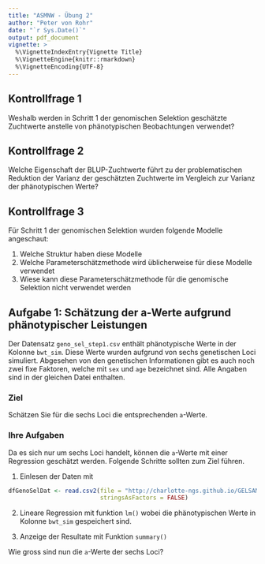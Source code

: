 ```yaml
---
title: "ASMNW - Übung 2"
author: "Peter von Rohr"
date: "`r Sys.Date()`"
output: pdf_document
vignette: >
  %\VignetteIndexEntry{Vignette Title}
  %\VignetteEngine{knitr::rmarkdown}
  %\VignetteEncoding{UTF-8}
---
```


## Kontrollfrage 1
Weshalb werden in Schritt 1 der genomischen Selektion geschätzte Zuchtwerte anstelle von phänotypischen Beobachtungen verwendet?


## Kontrollfrage 2
Welche Eigenschaft der BLUP-Zuchtwerte führt zu der problematischen Reduktion der Varianz der geschätzten Zuchtwerte im Vergleich zur Varianz der phänotypischen Werte?


## Kontrollfrage 3
Für Schritt 1 der genomischen Selektion wurden folgende Modelle angeschaut:

\begin{tabular}{ll}
wahre Zuchtwerte  &  $\mathbf{g} = \mathbf{1}\mu + \mathbf{M}\mathbf{a} + \mathbf{\epsilon}$ \\
phänotypische Beobachtungen  &   $\mathbf{y} = (\mathbf{1}\mu + \mathbf{X}\mathbf{b}) + \mathbf{M}\mathbf{a} + (\mathbf{\epsilon}+ \mathbf{e})$ \\
geschätzte Zuchtwerte  &  $\hat{\mathbf{g}} = \mathbf{1}\mu + \mathbf{M}\mathbf{a} + (\mathbf{\epsilon} + (\hat{\mathbf{g}} - \mathbf{g}) )$
\end{tabular}

1. Welche Struktur haben diese Modelle
2. Welche Parameterschätzmethode wird üblicherweise für diese Modelle verwendet
3. Wiese kann diese Parameterschätzmethode für die genomische Selektion nicht verwendet werden


## Aufgabe 1: Schätzung der a-Werte aufgrund phänotypischer Leistungen
Der Datensatz `geno_sel_step1.csv` enthält phänotypische Werte in der Kolonne `bwt_sim`. Diese Werte wurden aufgrund von sechs genetischen Loci simuliert. Abgesehen von den genetischen Informationen gibt es auch noch zwei fixe Faktoren, welche mit `sex` und `age` bezeichnet sind. Alle Angaben sind in der gleichen Datei enthalten.

### Ziel
Schätzen Sie für die sechs Loci die entsprechenden `a`-Werte.

### Ihre Aufgaben
Da es sich nur um sechs Loci handelt, können die `a`-Werte mit einer Regression geschätzt werden. Folgende Schritte sollten zum Ziel führen.

1. Einlesen der Daten mit 

```r
dfGenoSelDat <- read.csv2(file = "http://charlotte-ngs.github.io/GELSAM/w10/geno_sel_step1.csv", 
                          stringsAsFactors = FALSE)
```

2. Lineare Regression mit funktion `lm()` wobei die phänotypischen Werte in Kolonne `bwt_sim` gespeichert sind.

3. Anzeige der Resultate mit Funktion `summary()`

Wie gross sind nun die `a`-Werte der sechs Loci?

